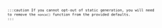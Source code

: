 

<SelectableContent client:load syncKey="language">
  <div slot="TS (Next.js 15)" slotIdx="1">
    <Code
      code={LayoutConnectionTS}
      lang="ts"
      title="app/layout.tsx"
      ins={[1, 5, 6]}
    />
  </div>
  <div slot="JS (Next.js 15)" slotIdx="2">
    <Code
      code={LayoutConnectionJS}
      lang="js"
      title="app/layout.jsx"
      ins={[1, 4, 5]}
    />
  </div>
  <div slot="TS (Next.js 14)" slotIdx="3">
    <Code
      code={LayoutNoCacheTS}
      lang="ts"
      title="app/layout.tsx"
      ins={[1, 5, 6]}
    />
  </div>
  <div slot="JS (Next.js 14)" slotIdx="4">
    <Code
      code={LayoutNoCacheJS}
      lang="js"
      title="app/layout.jsx"
      ins={[1, 4, 5]}
    />
  </div>
</SelectableContent>

:::caution
If you cannot opt-out of static generation, you will need to remove the
`nonce()` function from the provided defaults.
:::
